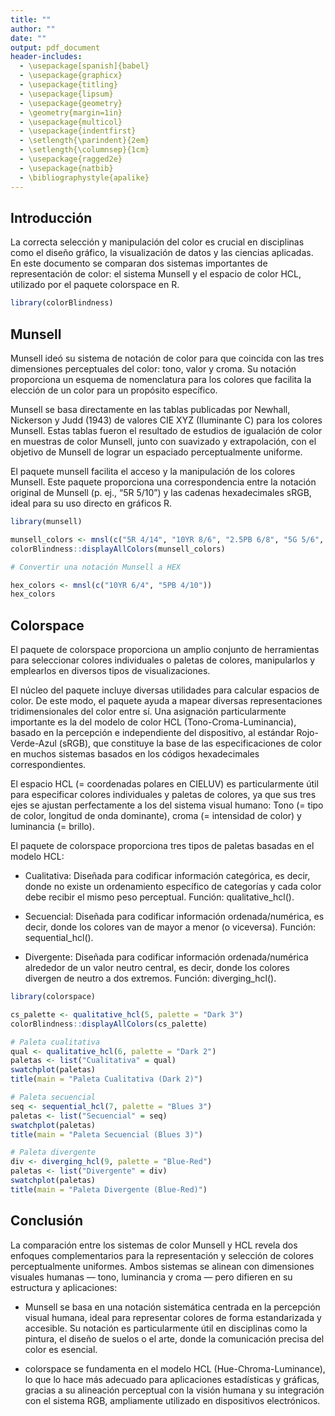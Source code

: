 ```yaml
---
title: ""
author: ""
date: ""
output: pdf_document
header-includes:
  - \usepackage[spanish]{babel}
  - \usepackage{graphicx}
  - \usepackage{titling}
  - \usepackage{lipsum}
  - \usepackage{geometry}
  - \geometry{margin=1in}
  - \usepackage{multicol}
  - \usepackage{indentfirst}
  - \setlength{\parindent}{2em}
  - \setlength{\columnsep}{1cm}
  - \usepackage{ragged2e}
  - \usepackage{natbib}
  - \bibliographystyle{apalike}
---
```


\vspace{2cm}  

\begin{flushleft}
    \begin{minipage}{0.2\textwidth}
        \includegraphics[width=3cm]{assets/utm.png}
    \end{minipage}
    \begin{minipage}{0.75\textwidth}
        \raggedright
        \LARGE UNIVERSIDAD TECNOLÓGICA DE LA MIXTECA  \\
        \Large MAESTRÍA EN CIENCIA DE DATOS  \\
        \normalsize CLAVE DGP: 200089
    \end{minipage}
\end{flushleft}

\vspace{3cm}  

\begin{center}
    \LARGE 371023 Visualización de datos\\
    \Large Paquetes de escalas de colores \\
    \large Dr. José del Carmen Jiménez Hernández
\end{center}

\vspace{5cm}  

\begin{center}
    \Large Lic. José Ricardo Mendoza Villar\\
    \large 2024370008
\end{center}

\vspace{5cm}  

\begin{center}
    \large 02 de junio de 2025\\
    \large Semestre 2025B
\end{center}
\newpage

## Introducción

La correcta selección y manipulación del color es crucial en disciplinas como el diseño gráfico, la visualización de datos y las ciencias aplicadas. En este documento se comparan dos sistemas importantes de representación de color: el sistema Munsell y el espacio de color HCL, utilizado por el paquete colorspace en R.

```r
library(colorBlindness)
```

## Munsell

Munsell ideó su sistema de notación de color para que coincida con las tres dimensiones perceptuales del color: tono, valor y croma. Su notación proporciona un esquema de nomenclatura para los colores que facilita la elección de un color para un propósito específico.

Munsell se basa directamente en las tablas publicadas por Newhall, Nickerson y Judd (1943) de valores CIE XYZ (Iluminante C) para los colores Munsell. Estas tablas fueron el resultado de estudios de igualación de color en muestras de color Munsell, junto con suavizado y extrapolación, con el objetivo de Munsell de lograr un espaciado perceptualmente uniforme.

El paquete munsell facilita el acceso y la manipulación de los colores Munsell. Este paquete proporciona una correspondencia entre la notación original de Munsell (p. ej., "5R 5/10") y las cadenas hexadecimales sRGB, ideal para su uso directo en gráficos R.

```r
library(munsell)

munsell_colors <- mnsl(c("5R 4/14", "10YR 8/6", "2.5PB 6/8", "5G 5/6", "7.5YR 3/4"))
colorBlindness::displayAllColors(munsell_colors)
```

```r
# Convertir una notación Munsell a HEX

hex_colors <- mnsl(c("10YR 6/4", "5PB 4/10"))
hex_colors
```

## Colorspace

El paquete de colorspace proporciona un amplio conjunto de herramientas para seleccionar colores individuales o paletas de colores, manipularlos y emplearlos en diversos tipos de visualizaciones.

El núcleo del paquete incluye diversas utilidades para calcular espacios de color. De este modo, el paquete ayuda a mapear diversas representaciones tridimensionales del color entre sí. Una asignación particularmente importante es la del modelo de color HCL (Tono-Croma-Luminancia), basado en la percepción e independiente del dispositivo, al estándar Rojo-Verde-Azul (sRGB), que constituye la base de las especificaciones de color en muchos sistemas basados en los códigos hexadecimales correspondientes.

El espacio HCL (= coordenadas polares en CIELUV) es particularmente útil para especificar colores individuales y paletas de colores, ya que sus tres ejes se ajustan perfectamente a los del sistema visual humano: Tono (= tipo de color, longitud de onda dominante), croma (= intensidad de color) y luminancia (= brillo).

El paquete de colorspace proporciona tres tipos de paletas basadas en el modelo HCL:

- Cualitativa: Diseñada para codificar información categórica, es decir, donde no existe un ordenamiento específico de categorías y cada color debe recibir el mismo peso perceptual. Función: qualitative_hcl().  

- Secuencial: Diseñada para codificar información ordenada/numérica, es decir, donde los colores van de mayor a menor (o viceversa). Función: sequential_hcl().  

- Divergente: Diseñada para codificar información ordenada/numérica alrededor de un valor neutro central, es decir, donde los colores divergen de neutro a dos extremos. Función: diverging_hcl().  

```r
library(colorspace)

cs_palette <- qualitative_hcl(5, palette = "Dark 3")
colorBlindness::displayAllColors(cs_palette)
```

```r
# Paleta cualitativa
qual <- qualitative_hcl(6, palette = "Dark 2")
paletas <- list("Cualitativa" = qual)
swatchplot(paletas)
title(main = "Paleta Cualitativa (Dark 2)")

# Paleta secuencial
seq <- sequential_hcl(7, palette = "Blues 3")
paletas <- list("Secuencial" = seq)
swatchplot(paletas)
title(main = "Paleta Secuencial (Blues 3)")

# Paleta divergente
div <- diverging_hcl(9, palette = "Blue-Red")
paletas <- list("Divergente" = div)
swatchplot(paletas)
title(main = "Paleta Divergente (Blue-Red)")
```

## Conclusión

La comparación entre los sistemas de color Munsell y HCL revela dos enfoques complementarios para la representación y selección de colores perceptualmente uniformes. Ambos sistemas se alinean con dimensiones visuales humanas — tono, luminancia y croma — pero difieren en su estructura y aplicaciones:

- Munsell se basa en una notación sistemática centrada en la percepción visual humana, ideal para representar colores de forma estandarizada y accesible. Su notación es particularmente útil en disciplinas como la pintura, el diseño de suelos o el arte, donde la comunicación precisa del color es esencial.

- colorspace se fundamenta en el modelo HCL (Hue-Chroma-Luminance), lo que lo hace más adecuado para aplicaciones estadísticas y gráficas, gracias a su alineación perceptual con la visión humana y su integración con el sistema RGB, ampliamente utilizado en dispositivos electrónicos.

\nocite{*}
\bibliography{referencias/Referencias}